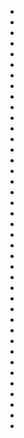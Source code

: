 
* <APIField name="audit-log.create" description="When an audit log is created" since="Available since 1.30.0" noborder />
* <APIField name="event-log.create" description="When an event log is created " since="Available since 1.30.0" noborder />
* <APIField name="jwt.public-key.update" description="When a JWT RSA Public / Private keypair may have been changed" noborder />
* <APIField name="jwt.refresh" description="When an access token is refreshed using a refresh token " since="Available since 1.16.0" noborder />
* <APIField name="jwt.refresh-token.revoke" description="When a JWT Refresh Token is revoked" noborder />
* <APIField name="kickstart.success" description="When kickstart has successfully completed " since="Available since 1.30.0" noborder />
* <APIField name="user.action" description="When a user action is triggered" noborder />
* <APIField name="user.bulk.create" description="When multiple users are created in bulk (i.e. during an import)" noborder />
* <APIField name="user.create" description="When a user is created" noborder />
* <APIField name="user.create.complete" description="When a user create transaction has completed " since="Available since 1.30.0" noborder />
* <APIField name="user.deactivate" description="When a user is deactivated" noborder />
* <APIField name="user.delete" description="When a user is deleted" noborder />
* <APIField name="user.delete.complete" description="When a user delete transaction has completed " since="Available since 1.30.0" noborder />
* <APIField name="user.email.update" description="When a user updates their email address " since="Available since 1.30.0" noborder />
* <APIField name="user.email.verified" description="When a user verifies their email address " since="Available since 1.8.0" noborder />
* <APIField name="user.identity-provider.link" description="When a link is created from a user to an Identity Provider " since="Available since 1.36.0" noborder />
* <APIField name="user.identity-provider.unlink" description="When an existing Identity Provider link is removed from a User " since="Available since 1.36.0" noborder />
* <APIField name="user.loginId.duplicate.create" description="When a request to create a user with a login Id (email or username) which is already in use has been received " since="Available since 1.30.0" noborder> <EnterpriseEditionBlurbApi enterprise_feature="the ``user.loginId.duplicate.create`` event" /> </APIField>
* <APIField name="user.loginId.duplicate.update" description="When a request to update a user and change their login Id (email or username) to one that is already in use has been received " since="Available since 1.30.0" noborder> <EnterpriseEditionBlurbApi enterprise_feature="pass:quotes[the ``user.loginId.duplicate.update`` event]" /> </APIField>
* <APIField name="user.login.failed" description="When a user fails a login request " since="Available since 1.6.0" noborder />
* <APIField name="user.login.new-device" description="When a user begins a login request with a new device " since="Available since 1.30.0" noborder> <EnterpriseEditionBlurbApi enterprise_feature="pass:quotes[the ``user.login.new-device`` event]" /> </APIField>
* <APIField name="user.login.success" description="When a user completes a login request " since="Available since 1.6.0" noborder />
* <APIField name="user.login.suspicious" description="When a user logs in and is considered to be a potential threat (requires an activated Enterprise license) " since="Available since 1.30.0" noborder> <EnterpriseEditionBlurbApi enterprise_feature="pass:quotes[the ``user.login.suspicious`` event]" /> </APIField>
* <APIField name="user.password.breach" description="When Reactor detects a user is using a potentially breached password (requires an activated license) " since="Available since 1.15.0" noborder> <PremiumEditionBlurbApi premium_feature="pass:quotes[the ``user.password.breach`` event]" /> </APIField>
* <APIField name="user.password.reset.send" description="When a forgot password email has been sent to a user " since="Available since 1.30.0" noborder> <EnterpriseEditionBlurbApi enterprise_feature="pass:quotes[the ``user.password.reset.send`` event]" /> </APIField>
* <APIField name="user.password.reset.start" description="When the process to reset a user password has started " since="Available since 1.30.0" noborder> <EnterpriseEditionBlurbApi enterprise_feature="pass:quotes[the ``user.password.reset.start`` event]" /> </APIField>
* <APIField name="user.password.reset.success" description=" When a user has successfully reset their password " since="Available since 1.30.0" noborder> <EnterpriseEditionBlurbApi enterprise_feature="pass:quotes[the ``user.password.reset.success`` event]" /> </APIField>
* <APIField name="user.password.update" description="When a user has updated their password " since="Available since 1.30.0" noborder> <EnterpriseEditionBlurbApi enterprise_feature="pass:quotes[the ``user.password.update`` event]" /> </APIField>
* <APIField name="user.reactivate" description="When a user is reactivated" noborder />
* <APIField name="user.registration.create" description="When a user registration is created " since="Available since 1.6.0" noborder />
* <APIField name="user.registration.create.complete" description="When a user registration create transaction has completed " since="Available since 1.30.0" noborder />
* <APIField name="user.registration.delete" description="When a user registration is deleted " since="Available since 1.6.0" noborder />
* <APIField name="user.registration.delete.complete" description="When a user registration delete transaction has completed " since="Available since 1.30.0" noborder />
* <APIField name="user.registration.update" description="When a user registration is updated " since="Available since 1.6.0" noborder />
* <APIField name="user.registration.update.complete" description=" When a user registration update transaction has completed " since="Available since 1.30.0" noborder />
* <APIField name="user.registration.verified" description="When a user completes registration verification " since="Available since 1.8.0" noborder />
* <APIField name="user.two-factor.method.add" description="When a user has added a two-factor method " since="Available since 1.30.0" noborder> <EnterpriseEditionBlurbApi enterprise_feature="pass:quotes[the ``user.two-factor.method.add`` event]" /> </APIField>
* <APIField name="user.two-factor.method.remove" description="When a user has removed a two-factor method " since="Available since 1.30.0" noborder> <EnterpriseEditionBlurbApi enterprise_feature="pass:quotes[the ``user.two-factor.method.remove`` event]" /> </APIField>
* <APIField name="user.update" description="When a user is updated" noborder />
* <APIField name="user.update.complete" description="When a user update transaction has completed " since="Available since 1.30.0" noborder />
